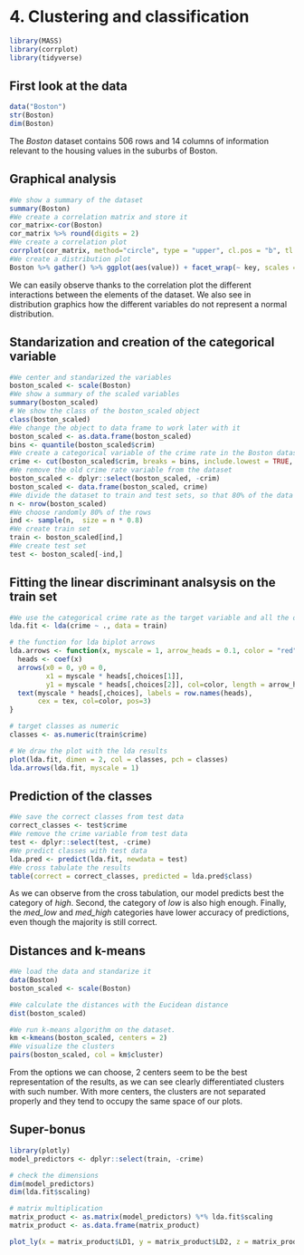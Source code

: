 # 4. Clustering and classification
```r
library(MASS)
library(corrplot)
library(tidyverse)
```

## First look at the data
```r
data("Boston")
str(Boston)
dim(Boston)
```
The  *Boston* dataset contains 506 rows and 14 columns of information relevant to the housing values in the suburbs of Boston.  
  
## Graphical analysis  

```r
#We show a summary of the dataset
summary(Boston)
#We create a correlation matrix and store it
cor_matrix<-cor(Boston)
cor_matrix %>% round(digits = 2)
#We create a correlation plot
corrplot(cor_matrix, method="circle", type = "upper", cl.pos = "b", tl.pos = "d", tl.cex = 0.6)
#We create a distribution plot
Boston %>% gather() %>% ggplot(aes(value)) + facet_wrap(~ key, scales = "free") + geom_density(colour="red")
```
  
We can easily observe thanks to the correlation plot the different interactions between the elements of the dataset. We also see in distribution graphics how the different variables do not represent a normal distribution.  

## Standarization and creation of the categorical variable
```r
#We center and standarized the variables
boston_scaled <- scale(Boston)
#We show a summary of the scaled variables
summary(boston_scaled)
# We show the class of the boston_scaled object
class(boston_scaled)
#We change the object to data frame to work later with it
boston_scaled <- as.data.frame(boston_scaled)
bins <- quantile(boston_scaled$crim)
#We create a categorical variable of the crime rate in the Boston dataset (from the scaled crime rate).
crime <- cut(boston_scaled$crim, breaks = bins, include.lowest = TRUE, label = c("low","med_low","med_high","high"))
#We remove the old crime rate variable from the dataset
boston_scaled <- dplyr::select(boston_scaled, -crim)
boston_scaled <- data.frame(boston_scaled, crime)
#We divide the dataset to train and test sets, so that 80% of the data belongs to the train set. 
n <- nrow(boston_scaled)
#We choose randomly 80% of the rows
ind <- sample(n,  size = n * 0.8)
#We create train set
train <- boston_scaled[ind,]
#We create test set 
test <- boston_scaled[-ind,]
```
  
## Fitting the linear discriminant analsysis on the train set  
```r
#We use the categorical crime rate as the target variable and all the other variables in the dataset as predictor variables
lda.fit <- lda(crime ~ ., data = train)

# the function for lda biplot arrows
lda.arrows <- function(x, myscale = 1, arrow_heads = 0.1, color = "red", tex = 0.75, choices = c(1,2)){
  heads <- coef(x)
  arrows(x0 = 0, y0 = 0, 
         x1 = myscale * heads[,choices[1]], 
         y1 = myscale * heads[,choices[2]], col=color, length = arrow_heads)
  text(myscale * heads[,choices], labels = row.names(heads), 
       cex = tex, col=color, pos=3)
}

# target classes as numeric
classes <- as.numeric(train$crime)

# We draw the plot with the lda results
plot(lda.fit, dimen = 2, col = classes, pch = classes)
lda.arrows(lda.fit, myscale = 1)
```
  
## Prediction of the classes   
```r
#We save the correct classes from test data
correct_classes <- test$crime
#We remove the crime variable from test data
test <- dplyr::select(test, -crime)
#We predict classes with test data
lda.pred <- predict(lda.fit, newdata = test)
#We cross tabulate the results
table(correct = correct_classes, predicted = lda.pred$class)
```
As we can observe from the cross tabulation, our model predicts best the category of *high*. Second, the category of *low* is also high enough. Finally, the *med_low* and *med_high* categories have lower accuracy of predictions, even though the majority is still correct.  
  
  
## Distances and k-means  
```r
#We load the data and standarize it
data(Boston)
boston_scaled <- scale(Boston)
```
```r
#We calculate the distances with the Eucidean distance
dist(boston_scaled)
```
```r
#We run k-means algorithm on the dataset.
km <-kmeans(boston_scaled, centers = 2)
#We visualize the clusters
pairs(boston_scaled, col = km$cluster)
```
  
From the options we can choose, 2 centers seem to be the best representation of the results, as we can see clearly differentiated clusters with such number. With more centers, the clusters are not separated properly and they tend to occupy the same space of our plots.  

## Super-bonus
```r
library(plotly)
model_predictors <- dplyr::select(train, -crime)

# check the dimensions
dim(model_predictors)
dim(lda.fit$scaling)

# matrix multiplication
matrix_product <- as.matrix(model_predictors) %*% lda.fit$scaling
matrix_product <- as.data.frame(matrix_product)

plot_ly(x = matrix_product$LD1, y = matrix_product$LD2, z = matrix_product$LD3, type= 'scatter3d', mode='markers', color = classes)
```